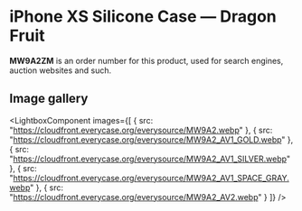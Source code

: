 
# iPhone XS Silicone Case — Dragon Fruit

<Callout type='info' emoji='👉🏻'>**MW9A2ZM** is an order number for this product, used for search engines, auction websites and such.</Callout>

## Image gallery

<LightboxComponent
    images={[
      {
        src: "https://cloudfront.everycase.org/everysource/MW9A2.webp"
      },
      {
        src: "https://cloudfront.everycase.org/everysource/MW9A2_AV1_GOLD.webp"
      },
      {
        src: "https://cloudfront.everycase.org/everysource/MW9A2_AV1_SILVER.webp"
      },
      {
        src: "https://cloudfront.everycase.org/everysource/MW9A2_AV1_SPACE_GRAY.webp"
      },
      {
        src: "https://cloudfront.everycase.org/everysource/MW9A2_AV2.webp"
      }
    ]}
  />
